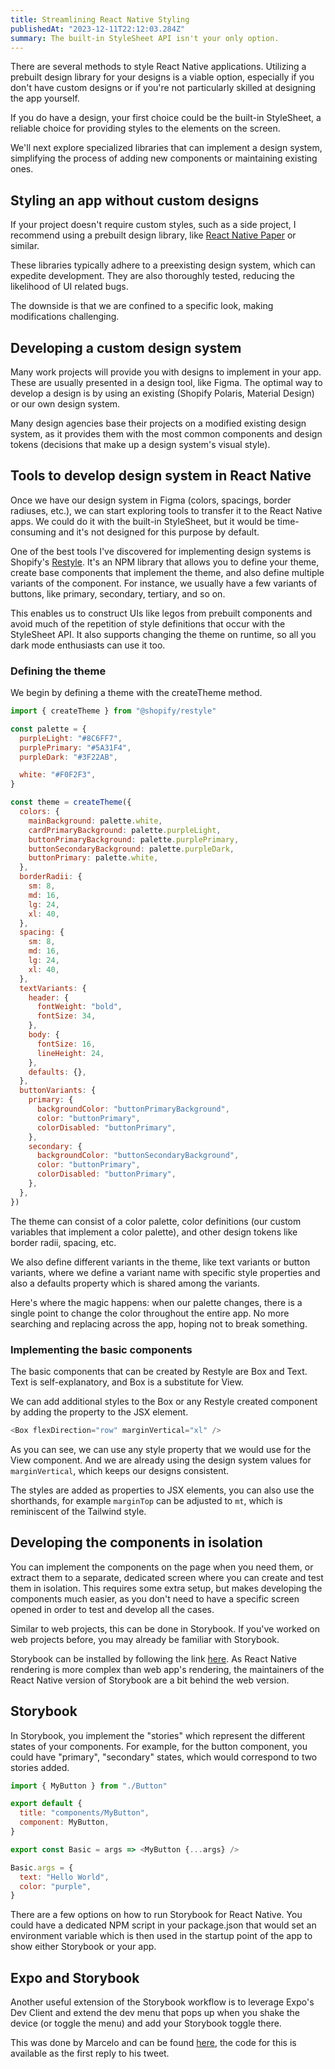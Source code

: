 ```yaml
---
title: Streamlining React Native Styling
publishedAt: "2023-12-11T22:12:03.284Z"
summary: The built-in StyleSheet API isn't your only option.
---
```


There are several methods to style React Native applications. Utilizing a prebuilt design library for your designs is a viable option, especially if you don't have custom designs or if you're not particularly skilled at designing the app yourself.

If you do have a design, your first choice could be the built-in StyleSheet, a reliable choice for providing styles to the elements on the screen.

We'll next explore specialized libraries that can implement a design system, simplifying the process of adding new components or maintaining existing ones.

## Styling an app without custom designs

If your project doesn't require custom styles, such as a side project, I recommend using a prebuilt design library, like [React Native Paper](https://reactnativepaper.com/) or similar.

These libraries typically adhere to a preexisting design system, which can expedite development. They are also thoroughly tested, reducing the likelihood of UI related bugs.

The downside is that we are confined to a specific look, making modifications challenging.

## Developing a custom design system

Many work projects will provide you with designs to implement in your app. These are usually presented in a design tool, like Figma. The optimal way to develop a design is by using an existing (Shopify Polaris, Material Design) or our own design system.

Many design agencies base their projects on a modified existing design system, as it provides them with the most common components and design tokens (decisions that make up a design system's visual style).

## Tools to develop design system in React Native

Once we have our design system in Figma (colors, spacings, border radiuses, etc.), we can start exploring tools to transfer it to the React Native apps. We could do it with the built-in StyleSheet, but it would be time-consuming and it's not designed for this purpose by default.

One of the best tools I've discovered for implementing design systems is Shopify's [Restyle](https://shopify.github.io/restyle/). It's an NPM library that allows you to define your theme, create base components that implement the theme, and also define multiple variants of the component. For instance, we usually have a few variants of buttons, like primary, secondary, tertiary, and so on.

This enables us to construct UIs like legos from prebuilt components and avoid much of the repetition of style definitions that occur with the StyleSheet API. It also supports changing the theme on runtime, so all you dark mode enthusiasts can use it too.

### Defining the theme

We begin by defining a theme with the createTheme method.

```js
import { createTheme } from "@shopify/restyle"

const palette = {
  purpleLight: "#8C6FF7",
  purplePrimary: "#5A31F4",
  purpleDark: "#3F22AB",

  white: "#F0F2F3",
}

const theme = createTheme({
  colors: {
    mainBackground: palette.white,
    cardPrimaryBackground: palette.purpleLight,
    buttonPrimaryBackground: palette.purplePrimary,
    buttonSecondaryBackground: palette.purpleDark,
    buttonPrimary: palette.white,
  },
  borderRadii: {
    sm: 8,
    md: 16,
    lg: 24,
    xl: 40,
  },
  spacing: {
    sm: 8,
    md: 16,
    lg: 24,
    xl: 40,
  },
  textVariants: {
    header: {
      fontWeight: "bold",
      fontSize: 34,
    },
    body: {
      fontSize: 16,
      lineHeight: 24,
    },
    defaults: {},
  },
  buttonVariants: {
    primary: {
      backgroundColor: "buttonPrimaryBackground",
      color: "buttonPrimary",
      colorDisabled: "buttonPrimary",
    },
    secondary: {
      backgroundColor: "buttonSecondaryBackground",
      color: "buttonPrimary",
      colorDisabled: "buttonPrimary",
    },
  },
})
```

The theme can consist of a color palette, color definitions (our custom variables that implement a color palette), and other design tokens like border radii, spacing, etc.

We also define different variants in the theme, like text variants or button variants, where we define a variant name with specific style properties and also a defaults property which is shared among the variants.

<Callout emoji="💡">

Here's where the magic happens: when our palette changes, there is a single point to change the color throughout the entire app. No more searching and replacing across the app, hoping not to break something.

</Callout>

### Implementing the basic components

The basic components that can be created by Restyle are Box and Text. Text is self-explanatory, and Box is a substitute for View.

We can add additional styles to the Box or any Restyle created component by adding the property to the JSX element.

```js
<Box flexDirection="row" marginVertical="xl" />
```

As you can see, we can use any style property that we would use for the View component. And we are already using the design system values for `marginVertical`, which keeps our designs consistent.

The styles are added as properties to JSX elements, you can also use the shorthands, for example `marginTop` can be adjusted to `mt`, which is reminiscent of the Tailwind style.

## Developing the components in isolation

You can implement the components on the page when you need them, or extract them to a separate, dedicated screen where you can create and test them in isolation. This requires some extra setup, but makes developing the components much easier, as you don't need to have a specific screen opened in order to test and develop all the cases.

Similar to web projects, this can be done in Storybook. If you've worked on web projects before, you may already be familiar with Storybook.

Storybook can be installed by following the link [here](https://github.com/storybookjs/react-native). As React Native rendering is more complex than web app's rendering, the maintainers of the React Native version of Storybook are a bit behind the web version.

## Storybook

In Storybook, you implement the "stories" which represent the different states of your components. For example, for the button component, you could have "primary", "secondary" states, which would correspond to two stories added.

```js
import { MyButton } from "./Button"

export default {
  title: "components/MyButton",
  component: MyButton,
}

export const Basic = args => <MyButton {...args} />

Basic.args = {
  text: "Hello World",
  color: "purple",
}
```

There are a few options on how to run Storybook for React Native. You could have a dedicated NPM script in your package.json that would set an environment variable which is then used in the startup point of the app to show either Storybook or your app.

## Expo and Storybook

Another useful extension of the Storybook workflow is to leverage Expo's Dev Client and extend the dev menu that pops up when you shake the device (or toggle the menu) and add your Storybook toggle there.

This was done by Marcelo and can be found [here](https://twitter.com/marceloterreiro/status/1714620600516272360), the code for this is available as the first reply to his tweet.
